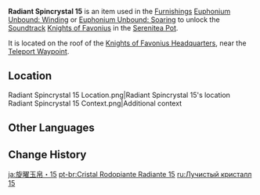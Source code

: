 {{Item Infobox
|id           = 141015
|image        = Item Radiant Spincrystal.png
|type         = Adventure Items
|group        = Radiant Spincrystals
|group2       = Mondstadt Spincrystals
|quality      = 4
|invCategory  = Precious Items
|description  = This wondrous crystal contains a certain rhythm, like something beautiful woven from delicate silk. These items can be found throughout the mainland or from merchants who collect curios. The tune held within this crystal can be revivified in your [[Serenitea Pot]] using either "[[Euphonium Unbound: Winding]]" or "[[Euphonium Unbound: Soaring]]." The tune contained within this [[Radiant Spincrystal]] is "[[Knights of Favonius (Soundtrack)|Knights of Favonius]]."
|source1      = [[Knights of Favonius Headquarters]]
|track        = Knights of Favonius (Soundtrack)
}}
'''Radiant Spincrystal 15''' is an item used in the [[Furnishings]] [[Euphonium Unbound: Winding]] or [[Euphonium Unbound: Soaring]] to unlock the [[Soundtrack]] [[Knights of Favonius (Soundtrack)|Knights of Favonius]] in the [[Serenitea Pot]].

It is located on the roof of the [[Knights of Favonius Headquarters]], near the [[Teleport Waypoint]].

==Location==
<gallery>
Radiant Spincrystal 15 Location.png|Radiant Spincrystal 15's location
Radiant Spincrystal 15 Context.png|Additional context
</gallery>

==Other Languages==
{{Other Languages
|default_hidden = 1
|en      = Radiant Spincrystal 15
|zhs     = 旋曜玉帛・其十五
|zhs_rm  = Xuán Yào Yùbó - Qí Shíwǔ
|zht     = 旋曜玉帛・其十五
|zht_rm  = Xuán Yào Yùbó - Qí Shíwǔ
|ja      = 旋曜玉帛・15
|ja_rm   = Sen'you Gyokuhaku - Juugo{{Assumed}}
|ko      = 빛나는 결정・15
|ko_rm   = Binnaneun Gyeoljeong - Sibo
|es      = Girocristal radiante (15)
|fr      = Gyrocristal radiant 15
|ru      = Лучистый кристалл {{tt|15|пятнадцать}}
|th      = Radiant Spincrystal 15
|vi      = Ngọc Thạch Âm Vang 15
|de      = Strahlender Drehkristall XV
|id      = Radiant Spincrystal 15
|pt      = Cristal Rodopiante Radiante 15
|tr      = Parlak Burgu Kristal 15
|it      = Voltacristallo radioso 15
}}

==Change History==
{{Change History|2.6}}

[[ja:旋曜玉帛・15]]
[[pt-br:Cristal Rodopiante Radiante 15]]
[[ru:Лучистый кристалл 15]]